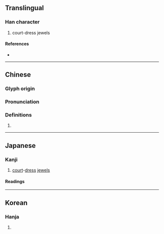{{character info/new}}
==Translingual==

===Han character===
{{Han char|rn=96|rad=玉|as=03|sn=7|four=|canj=MGSU|ids=⿰𤣩己}}

# court-dress jewels

====References====
* {{Han ref|kx=0727.251|dkj=20848|dj=1139.200|hdz=21102.150|uh=7398|ud=29592}}

----

==Chinese==
{{zh-forms}}

===Glyph origin===
{{Han etym}}

===Pronunciation===
{{zh-pron
|m=qǐ
|c=hei2
|mc=y
|oc=y
|cat=
}}

===Definitions===
{{zh-hanzi}}

# {{rfdef|zh}}

----

==Japanese==

===Kanji===
{{ja-kanji|grade=|rs=玉03}}

# [[court]]-[[dress]] [[jewel]]s

====Readings====
{{ja-readings
|goon=こ
|kanon=き
|kun=たま-
}}

----

==Korean==

===Hanja===
{{ko-hanja|hangeul=기|eumhun=|rv=gi|mr=ki|y=ki}}

# {{rfdef|ko|sort=玉03}}